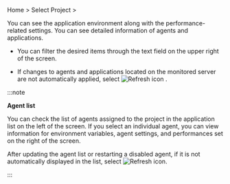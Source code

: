 Home > Select Project > <Cmdname sid="side_agentsConfiguration" className="uitext" />

You can see the application environment along with the performance-related settings. You can see detailed information of agents and applications. 

- You can filter the desired items through the text field on the upper right of the screen. 

- If changes to agents and applications located on the monitored server are not automatically applied, select ![Refresh icon](/img/ico-refresh.svg) <Cmdname sid="refresh" className="uitext" />.

:::note 

**Agent list**

You can check the list of agents assigned to the project in the application list on the left of the screen. If you select an individual agent, you can view information for environment variables, agent settings, and performances set on the right of the screen.

<ImgLang img='ipa-agent-list.png' desc='Agent List' width="400" height="auto" />

After updating the agent list or restarting a disabled agent, if it is not automatically displayed in the list, select ![Refresh icon](/img/ico-refresh.svg).

:::
